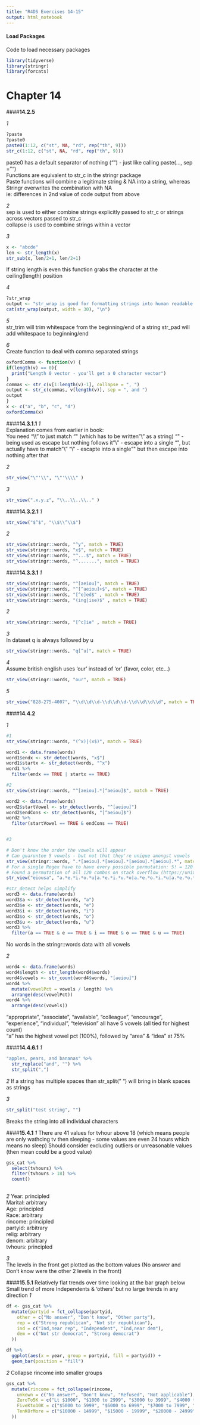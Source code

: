 ```yaml
---
title: "R4DS Exercises 14-15"
output: html_notebook
---
```


#### Load Packages
Code to load necessary packages
```r
library(tidyverse)
library(stringr)
library(forcats)
```

# Chapter 14

####__14.2.5__  

_1_  
```r
?paste
?paste0
paste0(1:12, c("st", NA, "rd", rep("th", 9)))
str_c(1:12, c("st", NA, "rd", rep("th", 9)))
```
paste0 has a default separator of nothing ("") - just like calling paste(..., sep = "")  
Functions are equivalent to str_c in the stringr package  
Paste functions will combine a legitimate string & NA into a string, whereas Stringr overwrites the combination with NA  
ie: differences in 2nd value of code output from above  


_2_   
sep is used to either combine strings explicitly passed to str_c or strings across vectors passed to str_c  
collapse is used to combine strings within a vector


_3_

```r
x <- "abcde"
len <- str_length(x)
str_sub(x, len/2+1, len/2+1)
```
If string length is even this function grabs the character at the ceiling(length) position

_4_ 
```r
?str_wrap
output <- "str_wrap is good for formatting strings into human readable scentences & paragraphs and adjusting things like width/indenting. You may want to use it when outputting long text strings into the consolse."
cat(str_wrap(output, width = 30), "\n")

```

_5_  
str_trim will trim whitespace from the beginning/end of a string
str_pad will add whitespace to beginning/end

_6_  
Create function to deal with comma separated strings
```r

oxfordComma <- function(v) {
if(length(v) == 0){
  print("Length 0 vector - you'll get a 0 character vector")
}
commas <- str_c(v[1:length(v)-1], collapse = ", ")
output <- str_c(commas, v[length(v)], sep = ", and ")
output
}
x <- c("a", "b", "c", "d")
oxfordComma(x)

```


####__14.3.1.1__
_1_  
Explanation comes from earlier in book:  
You need "\\\\" to just match "\" (which has to be written "\\" as a string)
"\" - being used as escape but nothing follows it
"\\" - escape into a single "\", but actually have to match "\\"
"\\\" - escapte into a single "\" but then escape into nothing after that

_2_ 
```r
str_view("\"'\\", "\"'\\\\" )
```

_3_
```r
str_view(".x.y.z", "\\..\\..\\.." )
```


####__14.3.2.1__
_1_  
```r
str_view("$^$", "\\$\\^\\$")
```

_2_  
```r
str_view(stringr::words, "^y", match = TRUE)
str_view(stringr::words, "x$", match = TRUE)
str_view(stringr::words, "^...$", match = TRUE)
str_view(stringr::words, "^.......", match = TRUE)

```

####__14.3.3.1__
_1_  
```r
str_view(stringr::words, "^[aeiou]", match = TRUE)
str_view(stringr::words, "^[^aeiou]+$", match = TRUE)
str_view(stringr::words, "[^e]ed$" , match = TRUE)
str_view(stringr::words, "(ing|ise)$" , match = TRUE)
```

_2_
```r
str_view(stringr::words, "[^c]ie" , match = TRUE)

```

_3_  
In dataset q is always followed by u
```r
str_view(stringr::words, "q[^u]", match = TRUE)
```

_4_  
Assume british english uses 'our' instead of 'or' (favor, color, etc...)
```r
str_view(stringr::words, "our", match = TRUE)

```

_5_
```r
str_view("828-275-4007", "\\d\\d\\d-\\d\\d\\d-\\d\\d\\d\\d", match = TRUE)
```


####__14.4.2__

_1_
```r
#1
str_view(stringr::words, "(^x)|(x$)", match = TRUE)

word1 <- data.frame(words)
word1$endx <- str_detect(words, "x$")
word1$startx <- str_detect(words, "^x")
word1 %>% 
  filter(endx == TRUE | startx == TRUE)

#2
str_view(stringr::words, "^[aeiou].*[^aeiou]$", match = TRUE)

word2 <- data.frame(words)
word2$startVowel <- str_detect(words, "^[aeiou]")
word2$endCons <- str_detect(words, "[^aeiou]$")
word2 %>% 
  filter(startVowel == TRUE & endCons == TRUE)


#3

# Don't know the order the vowels will appear
# Can guaruntee 5 vowels - but not that they're unique amongst vowels
str_view(stringr::words, ".*[aeiou].*[aeiou].*[aeiou].*[aeiou].*", match = TRUE)
# For a single Regex have to have every possible permutation: 5! = 120 ()
# Found a permutation of all 120 combos on stack overflow (https://unix.stackexchange.com/questions/156134/grep-to-find-words-with-all-vowels)
str_view("eiousa", "a.*e.*i.*o.*u|a.*e.*i.*u.*o|a.*e.*o.*i.*u|a.*e.*o.*u.*i|a.*e.*u.*i.*o|a.*e.*u.*o.*i|a.*i.*e.*o.*u|a.*i.*e.*u.*o|a.*i.*o.*e.*u|a.*i.*o.*u.*e|a.*i.*u.*e.*o|a.*i.*u.*o.*e|a.*o.*e.*i.*u|a.*o.*e.*u.*i|a.*o.*i.*e.*u|a.*o.*i.*u.*e|a.*o.*u.*e.*i|a.*o.*u.*i.*e|a.*u.*e.*i.*o|a.*u.*e.*o.*i|a.*u.*i.*e.*o|a.*u.*i.*o.*e|a.*u.*o.*e.*i|a.*u.*o.*i.*e|e.*a.*i.*o.*u|e.*a.*i.*u.*o|e.*a.*o.*i.*u|e.*a.*o.*u.*i|e.*a.*u.*i.*o|e.*a.*u.*o.*i|e.*i.*a.*o.*u|e.*i.*a.*u.*o|e.*i.*o.*a.*u|e.*i.*o.*u.*a|e.*i.*u.*a.*o|e.*i.*u.*o.*a|e.*o.*a.*i.*u|e.*o.*a.*u.*i|e.*o.*i.*a.*u|e.*o.*i.*u.*a|e.*o.*u.*a.*i|e.*o.*u.*i.*a|e.*u.*a.*i.*o|e.*u.*a.*o.*i|e.*u.*i.*a.*o|e.*u.*i.*o.*a|e.*u.*o.*a.*i|e.*u.*o.*i.*a|i.*a.*e.*o.*u|i.*a.*e.*u.*o|i.*a.*o.*e.*u|i.*a.*o.*u.*e|i.*a.*u.*e.*o|i.*a.*u.*o.*e|i.*e.*a.*o.*u|i.*e.*a.*u.*o|i.*e.*o.*a.*u|i.*e.*o.*u.*a|i.*e.*u.*a.*o|i.*e.*u.*o.*a|i.*o.*a.*e.*u|i.*o.*a.*u.*e|i.*o.*e.*a.*u|i.*o.*e.*u.*a|i.*o.*u.*a.*e|i.*o.*u.*e.*a|i.*u.*a.*e.*o|i.*u.*a.*o.*e|i.*u.*e.*a.*o|i.*u.*e.*o.*a|i.*u.*o.*a.*e|i.*u.*o.*e.*a|o.*a.*e.*i.*u|o.*a.*e.*u.*i|o.*a.*i.*e.*u|o.*a.*i.*u.*e|o.*a.*u.*e.*i|o.*a.*u.*i.*e|o.*e.*a.*i.*u|o.*e.*a.*u.*i|o.*e.*i.*a.*u|o.*e.*i.*u.*a|o.*e.*u.*a.*i|o.*e.*u.*i.*a|o.*i.*a.*e.*u|o.*i.*a.*u.*e|o.*i.*e.*a.*u|o.*i.*e.*u.*a|o.*i.*u.*a.*e|o.*i.*u.*e.*a|o.*u.*a.*e.*i|o.*u.*a.*i.*e|o.*u.*e.*a.*i|o.*u.*e.*i.*a|o.*u.*i.*a.*e|o.*u.*i.*e.*a|u.*a.*e.*i.*o|u.*a.*e.*o.*i|u.*a.*i.*e.*o|u.*a.*i.*o.*e|u.*a.*o.*e.*i|u.*a.*o.*i.*e|u.*e.*a.*i.*o|u.*e.*a.*o.*i|u.*e.*i.*a.*o|u.*e.*i.*o.*a|u.*e.*o.*a.*i|u.*e.*o.*i.*a|u.*i.*a.*e.*o|u.*i.*a.*o.*e|u.*i.*e.*a.*o|u.*i.*e.*o.*a|u.*i.*o.*a.*e|u.*i.*o.*e.*a|u.*o.*a.*e.*i|u.*o.*a.*i.*e|u.*o.*e.*a.*i|u.*o.*e.*i.*a|u.*o.*i.*a.*e|u.*o.*i.*e.*a")

#str_detect helps simplify
word3 <- data.frame(words)
word3$a <- str_detect(words, "a")
word3$e <- str_detect(words, "e")
word3$i <- str_detect(words, "i")
word3$o <- str_detect(words, "o")
word3$u <- str_detect(words, "u")
word3 %>% 
  filter(a == TRUE & e == TRUE & i == TRUE & o == TRUE & u == TRUE)


```
No words in the stringr::words data with all vowels

_2_

```r

word4 <- data.frame(words)
word4$length <- str_length(word4$words)
word4$vowels <- str_count(word4$words, "[aeiou]")
word4 %>% 
  mutate(vowelPct = vowels / length) %>% 
  arrange(desc(vowelPct))
word4 %>% 
  arrange(desc(vowels))

```
"appropriate", "associate", "available", "colleague", "encourage", "experience", "individual", "television" all have 5 vowels (all tied for highest count)  
"a" has the highest vowel pct (100%), followed by "area" & "idea" at 75%

####__14.4.6.1__
_1_
```r
"apples, pears, and bananas" %>% 
  str_replace("and", "") %>% 
  str_split(",")
```

_2_
If a string has multiple spaces than str_split(" ") will bring in blank spaces as strings

_3_
```r
str_split("test string", "")
```
Breaks the string into all individual characters

####__15.4.1__
 _1_
There are 41 values for tvhour above 18 (which means people are only wathcing tv then sleeping - some values are even 24 hours which means no sleep)
Should consider excluding outliers or unreasonable values (then mean could be a good value)

```r
gss_cat %>% 
  select(tvhours) %>% 
  filter(tvhours > 18) %>% 
  count()
 
```

_2_
Year: principled  
Marital: arbitrary  
Age: principled  
Race: arbitrary  
rincome: principled  
partyid: arbitrary  
relig: arbitrary  
denom: arbitrary  
tvhours: principled

_3_  
The levels in the front get plotted as the bottom values (No answer and Don't know were the other 2 levels in the front)


####__15.5.1__
Relatively flat trends over time looking at the bar graph below
Small trend of more Independents & 'others' but no large trends in any direction
 _1_
```r
df <- gss_cat %>%
  mutate(partyid = fct_collapse(partyid,
    other = c("No answer", "Don't know", "Other party"),
    rep = c("Strong republican", "Not str republican"),
    ind = c("Ind,near rep", "Independent", "Ind,near dem"),
    dem = c("Not str democrat", "Strong democrat")
  ))

df %>% 
  ggplot(aes(x = year, group = partyid, fill = partyid)) + 
  geom_bar(position = "fill")  
```
_2_
Collapse rincome into smaller groups
```r
gss_cat %>%
  mutate(rincome = fct_collapse(rincome,
    unkown = c("No answer", "Don't know", "Refused", "Not applicable"),
    ZeroTo5K = c("Lt $1000", "$1000 to 2999", "$3000 to 3999", "$4000 to 4999"),
    FiveKto10K = c("$5000 to 5999", "$6000 to 6999", "$7000 to 7999", "$8000 to 9999"),
    TenKOrMore = c("$10000 - 14999", "$15000 - 19999", "$20000 - 24999", "$25000 or more")
  ))
```

